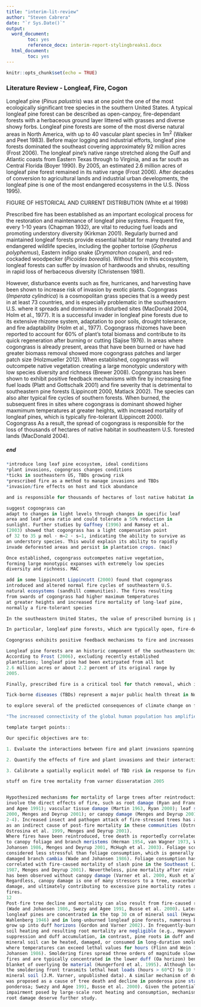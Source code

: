 ```yaml
---
title: "interim-lit-review"
author: "Steven Cabrera"
date: "`r Sys.Date()`"
output: 
  word_document:
        toc: yes
        reference_docx: interim-report-stylingbreaks1.docx
  html_document:
        toc: yes
---
```


```r
knitr::opts_chunk$set(echo = TRUE)
```

### Literature Review - Longleaf, Fire, Cogon

Longleaf pine (*Pinus palustris*) was at one point the one of the most ecologically significant tree species in the southern United States. A typical longleaf pine forest can be described as open-canpoy, fire-dependant forests with a herbaceous ground layer littered with grasses and diverse showy forbs. Longleaf pine forests are some of the most diverse natural areas in North America, with up to 40 vascular plant species in 1m^2^ (Walker and Peet 1983). Before major logging and industrial efforts, longleaf pine forests dominated the southeast covering approximately 92 million acres (Frost 2006). The longleaf pine's native range stretched along the Gulf and Atlantic coasts from Eastern Texas through to Virginia, and as far south as Central Florida (Boyer 1990). By 2005, an estimated 2.6 million acres of longleaf pine forest remained in its native range (Frost 2006). After decades of conversion  to agricultural lands and industrial urban developments, the longleaf pine is one of the most endangered ecosystems in the U.S. (Noss 1995). 

FIGURE OF HISTORICAL AND CURRENT DISTRIBUTION (White et al 1998)

Prescribed fire has been established as an important ecological process for the restoration and maintenance of longleaf pine systems. Frequent fire, every 1-10 years (Chapman 1932), are vital to reducing fuel loads and promoting understory diversity (Kirkman 2001). Regularly burned and maintained longleaf forests provide essential habitat for many threated and endangered wildlife species, including the gopher tortoise (*Gopherus polyphemus*), Eastern indigo snake (*Drymarchon couperi*), and red-cockaded woodpecker (*Picoides borealis*). Without fire in this ecosystem, longleaf forests can suffer by invasion of hardwoods and shrubs, resulting in rapid loss of herbaceous diversity (Christensen 1981).

However, disturbance events such as fire, hurricanes, and harvesting have been shown to increase risk of invasion by exotic plants. Cogongrass (*Imperata cylindrica*) is a cosmopolitan grass species that is a weedy pest in at least 73 countries, and is especially problematic in the southeastern U.S. where it spreads and dominates in disturbed sites (MacDonald 2004, Holm et al., 1977). It is a successful invader in longleaf pine forests due to its extensive rhizome system, adaptation to poor soils, drought tolerance, and fire adaptability (Holm et al., 1977). Cogongrass rhizomes have been reported to account for 60% of plant's total biomass and contribute to its quick regeneration after burning or cutting (Sajise 1976). In areas where cogongrass is already present, areas that have been burned or have had greater biomass removal showed more cogongrass patches and larger patch size (Holzmueller 2012). When established, cogongrass will outcompete native vegetation creating a large monotypic understory with low species diversity and richness (Brewer 2008). Cogongrass has been shown to exhibit positive feedback mechanisms with fire by increasing fine fuel loads (Platt and Gottschalk 2001) and fire severity that is detrimental to southeastern pine forests (Lippincott 2000, Matlack 2002). The species can also alter typical fire cycles of southern forests. When burned, the subsequent fires in sites where cogongrass is dominant showed higher maxmimum temperatures at greater heights, with increased mortality of longleaf pines, which is typically fire-tolerant (Lippincott 2000). Cogongrass As a result, the spread of cogongrass is responsible for the loss of thousands of hectares of native habitat in southeastern U.S. forested lands (MacDonald 2004). 

##### end


```r


*introduce long leaf pine ecosystem, ideal conditions
*plant invasions, cogongrass changes conditions
*ticks in southeastern US, TBDs growing risk
*prescribed fire as a method to manage invasions and TBDs
*invasion/fire effects on host and tick abundance

and is responsible for thousands of hectares of lost native habitat in the southeastern U.S. (Gregory E. MacDonald bio mang ecol)

suggest cogongrass can
adapt to changes in light levels through changes in specific leaf
area and leaf area ratio and could tolerate a 50% reduction in
sunlight. Further studies by Gaffney (1996) and Ramsey et al.
(2003) showed that cogongrass has a light compensation point
of 32 to 35 µ mol · m−2 · s−1, indicating the ability to survive as
an understory species. This would explain its ability to rapidly
invade deforested areas and persist in plantation crops. (mac)

Once established, cogongrass outcompetes native vegetation,
forming large monotypic expanses with extremely low species
diversity and richness. MAC

add in some lippincott Lippincott (2000) found that cogongrass
introduced and altered normal fire cycles of southeastern U.S.
natural ecosystems (sandhill communities). The fires resulting
from swards of cogongrass had higher maximum temperatures
at greater heights and increased fire mortality of long-leaf pine,
normally a fire-tolerant species

In the southeastern United States, the value of prescribed burning is particularly apparent where forests are dominated by fire-adapted or fire–dependent tree species, such as longleaf pines (Pinus palustris). Specifically, burns reduce fuel load and cause regeneration and diversification of the understory of forests [11], [13]–[16]. In addition, the immediate regeneration of understory vegetation after a burn and the long-term density and diversity of understory vegetation within regularly burned habitat provides resources for many wildlife species including the endangered or threatened gopher tortoise (Gopherus polyphemus), Eastern indigo snake (Drymarchon couperi), and red-cockaded woodpecker (Picoides borealis) [11], [15], [17]–[18].

In particular, longleaf pine forests, which are typically open, fire-dependent, communities, are highly susceptible to cogongrass, which is a pyrogenic species. ENLOE

Cogongrass exhibits positive feedback mechanisms to fire and increases fine fuel load and fire severity in a manner that is exceedingly detrimental to southeastern pine forests (Lippincott 2000, Matlack 2002)

Longleaf pine forests are an historic component of the southeastern United States and are estimated to have covered roughly 37 million ha prior to European settlement (Frost 1993). Longleaf forests are best described as fire-dependent, open-canopy forests with high species richness in the understory (Peet and Allard 1993). Historic fire return intervals for longleaf forests have been estimated at 1 to 10 yr, which strongly promotes high herbaceous richness and diversity (Chapman 1932). Removal of fire from longleaf forests results in a rapid invasion by hardwood trees and shrubs and loss of herbaceous diversity (Christensen 1981). This type of fire- dependent system is very susceptible to cogongrass invasion (Brewer 2008; Yager et al. 2010) and active, aggressive management is needed for control.
According to Frost (2006), excluding recently established
plantations; longleaf pine had been extirpated from all but
2.6 million acres or about 2.2 percent of its original range by
2005. 

Finally, prescribed fire is a critical tool for thatch removal, which is often a prerequisite for revegetation (DiTomaso et al. 2006; Seymour et al. 2008). Heavy cogongrass thatch may suppress seeding success by reducing soil seed contact, successful germination, and establishment (Lippincott 1997).

Tick-borne diseases (TBDs) represent a major public health threat in North America

to explore several of the predicted consequences of climate change on fire regimes and plant communities, and their interactions with wildlife, for human risk of exposure to TBDs in the southeastern U.S.

"The increased connectivity of the global human population has amplified the frequency and effect of biological invasions and disease outbreaks." 

template target points::

Our specific objectives are to:

1. Evaluate the interactions between fire and plant invasions spanning a gradient in fire management, invasive plant distribution and abundance, and climatic conditions across the southeastern U.S.

2. Quantify the effects of fire and plant invasions and their interactions on wildlife abundance, tick abundance, tick infection rates, and TBD risk to humans.

3. Calibrate a spatially explicit model of TBD risk in response to fire-invasion interactions   and examine the responses of fire, plant invasions, wildlife, TBD risk, using simulations of    climate change scenarios.

```


```r

stuff on fire tree mortality from varner disseratation 2005


Hypothesized mechanisms for mortality of large trees after reintroduction of fire
involve the direct effects of fire, such as root damage (Ryan and Frandsen 1991, Swezy
and Agee 1991); vascular tissue damage (Martin 1963, Ryan 2000); leaf scorch (Ryan
2000, Menges and Deyrup 2001); or canopy damage (Menges and Deyrup 2001; Figure
2-4). Increased insect and pathogen attack of fire-stressed trees has also been suggested
as an indirect cause of post-fire mortality in these communities (Ostrosina et al. 1997,
Ostrosina et al. 1999, Menges and Deyrup 2001).
Where fires have been reintroduced, tree death is reportedly correlated with damage
to canopy foliage and branch meristems (Herman 1954, van Wagner 1973, Wade and
Johansen 1986, Menges and Deyrup 2001, McHugh et al. 2003). Foliage scorch is
considered less stressful than foliage consumption, which is generally associated with
damaged branch cambia (Wade and Johansen 1986). Foliage consumption has been
correlated with fire-caused mortality of slash pine in the Southeast (Johansen and Wade
1987, Menges and Deyrup 2001). Nevertheless, pine mortality after reintroduction of fire
has been observed without canopy damage (Varner et al. 2000, Kush et al. 2004).
Regardless, canopy damage is one of many stressors to a tree, exacerbating stem or root
damage, and ultimately contributing to excessive pine mortality rates after reintroduction
fires. 
12
Post-fire tree decline and mortality can also result from fire-caused root damage
(Wade and Johansen 1986, Swezy and Agee 1991, Busse et al. 2000). Lateral roots of
longleaf pines are concentrated in the top 30 cm of mineral soil (Heyward 1933,
Wahlenberg 1946) and in long-unburned longleaf pine forests, numerous branch roots
grow up into duff horizons (Gordon and Varner 2002). In frequently-burned pinelands,
soil heating and resulting root mortality are negligible (e.g., Heyward 1938). With fire
suppression and duff accumulation, in contrast, pine roots in duff and in the surface
mineral soil can be heated, damaged, or consumed in long-duration smoldering fires
where temperatures can exceed lethal values for hours (Flinn and Wein 1977, Wade and
Johansen 1986). Smoldering fires spread three orders of magnitude slower than surface
fires and are typically concentrated in the lower duff (Oa horizon) beneath a thermal
blanket of overlying Oe material (Hungerford et al. 1995). Although localized and small,
the smoldering front transmits lethal heat loads (hours > 60°C) to 10 to 20 cm deep in the
mineral soil (J.M. Varner, unpublished data). A similar mechanism of duff root heating
was proposed as a cause of tree death and decline in ponderosa pine stands (P.
ponderosa; Swezy and Agee 1991, Busse et al. 2000). Given the potential physiological
impairment posed by large-scale root heating and consumption, mechanisms involving
root damage deserve further study. 
```

